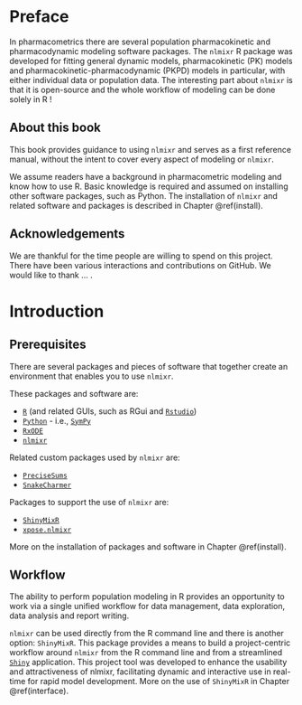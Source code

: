 <!-- Preface -->

# Preface {-}
In pharmacometrics there are several population pharmacokinetic and pharmacodynamic modeling software packages. The `nlmixr` R package was developed for fitting general dynamic models, pharmacokinetic (PK) models and pharmacokinetic-pharmacodynamic (PKPD) models in particular, with either individual data or population data. The interesting part about `nlmixr` is that it is open-source and the whole workflow of modeling can be done solely in R !

## About this book {-}
This book provides guidance to using `nlmixr` and serves as a first reference manual, without the intent to cover every aspect of modeling or `nlmixr`.

We assume readers have a background in pharmacometric modeling and know how to use R. Basic knowledge is required and assumed on installing other software packages, such as Python. The installation of `nlmixr` and related software and packages is described in Chapter \@ref(install).

## Acknowledgements {-}
We are thankful for the time people are willing to spend on this project. There have been various interactions and contributions on GitHub. We would like to thank ... .



<!-- First chapter -->
# Introduction {#intro}
## Prerequisites {#prereq}
There are several packages and pieces of software that together create an environment that enables you to use `nlmixr`.

These packages and software are:

- [`R`](https://cran.r-project.org/) (and related GUIs, such as RGui and [`Rstudio`](https://www.rstudio.com/))
- [`Python`](https://www.python.org/) - i.e., [`SymPy`](http://www.sympy.org/nl/index.html)
- [`RxODE`](https://cran.r-project.org/web/packages/RxODE/index.html)
- [`nlmixr`](https://cran.r-project.org/web/packages/nlmixr/index.html)

Related custom packages used by `nlmixr` are:

- [`PreciseSums`](https://github.com/nlmixrdevelopment/PreciseSums)
- [`SnakeCharmer`](https://github.com/nlmixrdevelopment/SnakeCharmR)

Packages to support the use of `nlmixr` are:

- [`ShinyMixR`](https://richardhooijmaijers.github.io/shinyMixR/index.html)
- [`xpose.nlmixr`](https://github.com/nlmixrdevelopment/xpose.nlmixr)

 <!-- placeholder for an illustration -->

More on the installation of packages and software in Chapter \@ref(install).


## Workflow {#workflow}
The ability to perform population modeling in R provides an opportunity to work via a single unified workflow for data management, data exploration, data analysis and report writing.

`nlmixr` can be used directly from the R command line and there is another option: `ShinyMixR`. This package provides a means to build a project-centric workflow around `nlmixr` from the R command line and from a streamlined [`Shiny`](https://shiny.rstudio.com/) application. This project tool was developed to enhance the usability and attractiveness of nlmixr, facilitating dynamic and interactive use in real-time for rapid model development. More on the use of `ShinyMixR` in Chapter \@ref(interface). 


